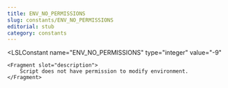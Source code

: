 ```yaml
---
title: ENV_NO_PERMISSIONS
slug: constants/ENV_NO_PERMISSIONS
editorial: stub
category: constants
---
```


<LSLConstant
	name="ENV_NO_PERMISSIONS"
	type="integer"
	value="-9"
>
	<Fragment slot="description">
		Script does not have permission to modify environment.
	</Fragment>
</LSLConstant>
